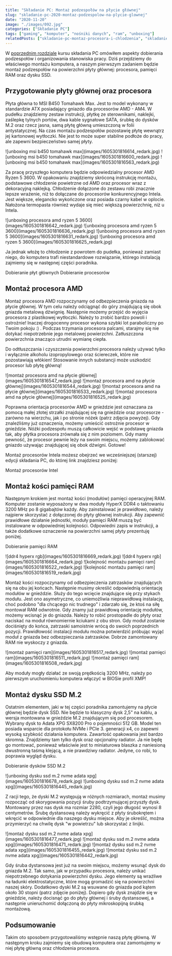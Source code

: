 ```yaml
---
title: "Składanie PC: Montaż podzespołów na płycie głównej"
slug: "skladanie-pc-2020-montaz-podzespolow-na-plycie-glownej"
date: "2020-11-20"
image: "./images/092.jpg"
categories: ["Składanie PC"]
tags: ["gaming", "komputer", "nośniki danych", "ram", "unboxing"]
relatedPosts: ["skladanie-pc-montaz-procesora-i-chlodzenia", "skladanie-pc-instalujemy-kosci-pamieci-ram"]
---
```


W [poprzednim rozdziale](/skladanie-pc-tworzymy-stanowisko-monterskie) kursu składania PC omówiłem aspekty dobierania podzespołów i organizowania stanowiska pracy. Dziś przejdziemy do właściwego montażu komputera, a naszym pierwszym zadaniem będzie montaż podzespołów na powierzchni płyty głównej: procesora, pamięci RAM oraz dysku SSD.

## Przygotowanie płyty głównej oraz procesora

Płyta główna to MSI B450 Tomahawk Max. Jest to model wykonany w standardzie ATX posiadający gniazdo dla procesorów AMD - AM4. W pudełku znajdziemy zestaw instrukcji, płytkę ze sterownikami, naklejki, zaślepkę tylnych portów, dwa kable sygnałowe SATA, śrubkę do dysków M.2 oraz rzecz jasna, samą płytę główną umieszczoną w folii antystatycznej. Na czas montażu podzespołów pozostawię płytę wewnątrz jej kartonowej wytłoczki. Nie jest to może super stabilne podłoże do pracy, ale zapewni bezpieczeństwo samej płyty.

<Gallery>
![unboxing msi b450 tomahawk max](images/1605301816614_redark.jpg)
![unboxing msi b450 tomahawk max](images/1605301816600_redark.jpg)
![unboxing msi b450 tomahawk max](images/1605301816563_redark.jpg)
</Gallery>

Za pracę przyszłego komputera będzie odpowiedzialny procesor AMD Ryzen 5 3600. W opakowaniu znajdziemy skróconą instrukcję montażu, podstawowe chłodzenie powietrzne od AMD oraz procesor wraz z dekoracyjną naklejką. Chłodzenie dołączone do zestawu robi znacznie lepsze wrażenie, niż to dołączane do procesorów konkurencyjnego Intela. Jest większe, elegancko wykończone oraz posiada czarny kabel w oplocie. Nałożona termopasta również wydaje się mieć większą powierzchnię, niż u Intela.

<Gallery width='2'>
![unboxing procesora amd ryzen 5 3600](images/1605301816642_redark.jpg)
![unboxing procesora amd ryzen 5 3600](images/1605301816636_redark.jpg)
![unboxing procesora amd ryzen 5 3600](images/1605301816631_redark.jpg)
![unboxing procesora amd ryzen 5 3600](images/1605301816625_redark.jpg)
</Gallery>

Ja jednak włożę to chłodzenie z powrotem do pudełka, ponieważ zamiast niego, do komputera trafi niestandardowe rozwiązanie, którego instalacją zajmiemy się w następnej części poradnika.

<LayoutContainer>
<LayoutColumn><ActionButton to='/plyty-glowne-czesc-1'>Dobieranie płyt głównych</ActionButton></LayoutColumn>
<LayoutColumn><ActionButton to='/procesory'>Dobieranie procesorów</ActionButton></LayoutColumn>
</LayoutContainer>

## Montaż procesora AMD

Montaż procesora AMD rozpoczynamy od odbezpieczenia gniazda na płycie głównej. W tym celu należy odciągnąć do góry znajdującą się obok gniazda metalową dźwignię. Następnie możemy przejść do wyjęcia procesora z plastikowej wytłoczki. Należy to zrobić bardzo powoli i ostrożnie! Inaczej drogocenny procesor wykona szybki lot paraboliczny po Twoim pokoju :) . Podczas trzymania procesora palcami, starajmy się nie dotykać niepotrzebnie jego metalowej powierzchni. Zatłuszczona powierzchnia znacząco utrudni wymianę ciepła.

<WarningBlock>Do odtłuszczania i czyszczenia powierzchni procesora należy używać tylko i wyłącznie alkoholu izopropylowego oraz ściereczek, które nie pozostawiają włókien! Stosowanie innych substancji może uszkodzić procesor lub płytę główną!</WarningBlock>

<Gallery width='2'>
![montaż procesora amd na płycie głównej](images/1605301816547_redark.jpg)
![montaż procesora amd na płycie głównej](images/1605301816544_redark.jpg)
![montaż procesora amd na płycie głównej](images/1605301816533_redark.jpg)
![montaż procesora amd na płycie głównej](images/1605301816525_redark.jpg)
</Gallery>

Poprawna orientacja procesorów AMD w gnieździe jest oznaczana za pomocą małej złotej strzałki znajdującej się na gnieździe oraz procesorze - zarówno na wierzchu, jak i po stronie nóżek (patrz zdjęcia powyżej). Gdy znaleźliśmy już oznaczenia, możemy umieścić ostrożnie procesor w gnieździe. Nóżki podzespołu muszą całkowicie wejść w podstawę gniazda tak, aby płytka procesora zrównała się z nim poziomem. Gdy mamy pewność, że procesor pewnie leży na swoim miejscu, możemy zablokować gniazdo używając znajdującej się obok dźwigni. Gotowe!

<InfoBlock>Montaż procesorów Intela możesz obejrzeć we wcześniejszej (starszej) edycji składania PC, do której link znajdziesz poniżej:</InfoBlock>

<ActionButton to='/skladanie-pc-montaz-procesora-i-chlodzenia'>Montaż procesorów Intel</ActionButton>

## Montaż kości pamięci RAM

Następnym krokiem jest montaż kości (modułów) pamięci operacyjnej RAM. Komputer zostanie wyposażony w dwa moduły HyperX DDR4 o taktowaniu 3200 MHz po 8 gigabajtów każdy. Aby zainstalować je prawidłowo, należy najpierw skorzystać z dołączonej do płyty głównej instrukcji. Aby zapewnić prawidłowe działanie jednostki, moduły pamięci RAM muszą być instalowane w odpowiedniej kolejności. Odpowiedni zapis w instrukcji, a także dodatkowe oznaczenie na powierzchni samej płyty prezentuję poniżej.

<ActionButton to='/pamieci-ram'>Dobieranie pamięci RAM</ActionButton>

<Gallery width='2'>
![ddr4 hyperx rgb](images/1605301816669_redark.jpg)
![ddr4 hyperx rgb](images/1605301816664_redark.jpg)
![kolejność montażu pamięci ram](images/1605301816522_redark.jpg)
![kolejność montażu pamięci ram](images/1605301816519_redark.jpg)
</Gallery>

Montaż kości rozpoczynamy od odbezpieczenia zatrzasków znajdujących się na obu jej końcach. Następnie musimy określić odpowiednią orientację modułów w gnieździe. Służy do tego wcięcie znajdujące się przy stykach modułu. Jest ono asymetryczne, co uniemożliwia nieprawidłową instalację, choć podobno "dla chcącego nic trudnego" i zdarzało się, że ktoś na siłę montował RAM odwrotnie. Gdy znamy już prawidłową orientację modułów, możemy wcisnąć je do gniazda. Należy to robić prostopadle do płyty oraz naciskać na moduł równomiernie kciukami z obu stron. Gdy moduł zostanie dociśnięty do końca, zatrzaski samoistnie wrócą do swoich poprzednich pozycji. Prawidłowość instalacji modułu można potwierdzić próbując wyjąć moduł z gniazda bez odbezpieczania zatrzasków. Dobrze zamontowany RAM nie wyskoczy z gniazda.

<Gallery>
![montaż pamięci ram](images/1605301816517_redark.jpg)
![montaż pamięci ram](images/1605301816511_redark.jpg)
![montaż pamięci ram](images/1605301816508_redark.jpg)
</Gallery>

<WarningBlock>Aby moduły mogły działać ze swoją prędkością 3200 MHz, należy po pierwszym uruchomieniu komputera włączyć w BIOSie profil XMP!</WarningBlock>

## Montaż dysku SSD M.2

Ostatnim elementem, jaki w tej części poradnika zamontujemy na płycie głównej będzie dysk SSD. Nie będzie to klasyczny dysk 2,5" na kablu, a wersja montowana w gnieździe M.2 znajdującym się pod procesorem. Wybrany dysk to Adata XPG SX8200 Pro o pojemności 512 GB. Model ten posiada wsparcie dla protokołu NVMe i PCIe 3. generacji x4, co zapewni wysoką szybkość działania komputera. Zawartość opakowania jest bardzo skromna. Znajdziemy tam tylko dysk oraz opcjonalny radiator. Ja nie będę go montować, ponieważ właściwie jest to miniaturowa blaszka z naniesioną dwustronną taśmą klejącą, a nie prawdziwy radiator. Jedyne, co robi, to poprawia wygląd dysku.

<ActionButton to='/dyski-ssd-m2'>Dobieranie dysków SSD M.2</ActionButton>

<Gallery>
![unboxing dysku ssd m.2 nvme adata xpg](images/1605301816678_redark.jpg)
![unboxing dysku ssd m.2 nvme adata xpg](images/1605301816445_redark.jpg)
</Gallery>

Z racji tego, że dyski M.2 występują w różnych rozmiarach, montaż musimy rozpocząć od skorygowania pozycji śruby podtrzymującej przyszły dysk. Montowany przez nas dysk ma rozmiar 2280, czyli jego długość wynosi 8 centymetrów. Śrubę dystansową należy wykręcić z płyty śrubokrętem i wkręcić w odpowiednie dla naszego dysku miejsce. Aby je określić, można przymierzyć na chwilę dysk "w powietrzu" lub skorzystać z linijki.

<Gallery width='2'>
![montaż dysku ssd m.2 nvme adata xpg](images/1605301816477_redark.jpg)
![montaż dysku ssd m.2 nvme adata xpg](images/1605301816471_redark.jpg)
![montaż dysku ssd m.2 nvme adata xpg](images/1605301816455_redark.jpg)
![montaż dysku ssd m.2 nvme adata xpg](images/1605301816442_redark.jpg)
</Gallery>

Gdy śruba dystansowa jest już na swoim miejscu, możemy wsunąć dysk do gniazda M.2. Tak samo, jak w przypadku procesora, należy unikać niepotrzebnego dotykania powierzchni dysku. Jego elementy są wrażliwe na ładunki elektrostatyczne, które mogą gromadzić się na powierzchni naszej skóry. Dodatkowo dyski M.2 są wsuwane do gniazda pod kątem około 30 stopni (patrz zdjęcie poniżej). Dopiero gdy dysk znajdzie się w gnieździe, należy docisnąć go do płyty głównej i śruby dystansowej, a następnie unieruchomić dołączoną do płyty mikroskopijną śrubką montażową.

## Podsumowanie

Takim oto sposobem przygotowaliśmy wstępnie naszą płytę główną. W następnym kroku zajmiemy się obudową komputera oraz zamontujemy w niej płytę główną oraz chłodzenia procesora.

<AssemblingPcFooter nextPost='/skladanie-pc-2020-montaz-chlodzenia-wodnego-i-plyty-glownej'/>
